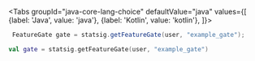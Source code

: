 
<Tabs
  groupId="java-core-lang-choice"
  defaultValue="java"
  values={[
    {label: 'Java', value: 'java'},
    {label: 'Kotlin', value: 'kotlin'},
  ]}>
  <TabItem value="java">

```java
 FeatureGate gate = statsig.getFeatureGate(user, "example_gate");
```

  </TabItem>
  <TabItem value="kotlin">

```kotlin
val gate = statsig.getFeatureGate(user, "example_gate")
```

  </TabItem>
</Tabs>
